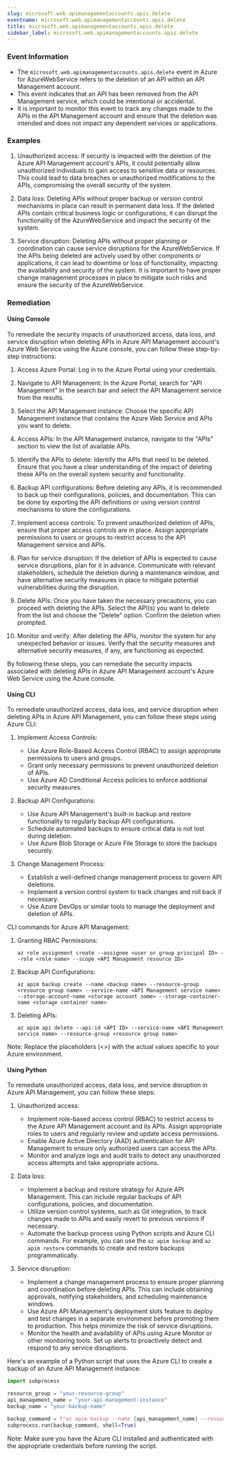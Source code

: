```yaml
--- 
slug: microsoft.web.apimanagementaccounts.apis.delete
eventname: microsoft.web.apimanagementaccounts.apis.delete
title: microsoft.web.apimanagementaccounts.apis.delete
sidebar_label: microsoft.web.apimanagementaccounts.apis.delete
---
```

                       
### Event Information

- The `microsoft.web.apimanagementaccounts.apis.delete` event in Azure for AzureWebService refers to the deletion of an API within an API Management account.
- This event indicates that an API has been removed from the API Management service, which could be intentional or accidental.
- It is important to monitor this event to track any changes made to the APIs in the API Management account and ensure that the deletion was intended and does not impact any dependent services or applications.


### Examples

1. Unauthorized access: If security is impacted with the deletion of the Azure API Management account's APIs, it could potentially allow unauthorized individuals to gain access to sensitive data or resources. This could lead to data breaches or unauthorized modifications to the APIs, compromising the overall security of the system.

2. Data loss: Deleting APIs without proper backup or version control mechanisms in place can result in permanent data loss. If the deleted APIs contain critical business logic or configurations, it can disrupt the functionality of the AzureWebService and impact the security of the system.

3. Service disruption: Deleting APIs without proper planning or coordination can cause service disruptions for the AzureWebService. If the APIs being deleted are actively used by other components or applications, it can lead to downtime or loss of functionality, impacting the availability and security of the system. It is important to have proper change management processes in place to mitigate such risks and ensure the security of the AzureWebService.

### Remediation

#### Using Console

To remediate the security impacts of unauthorized access, data loss, and service disruption when deleting APIs in Azure API Management account's Azure Web Service using the Azure console, you can follow these step-by-step instructions:

1. Access Azure Portal: Log in to the Azure Portal using your credentials.

2. Navigate to API Management: In the Azure Portal, search for "API Management" in the search bar and select the API Management service from the results.

3. Select the API Management instance: Choose the specific API Management instance that contains the Azure Web Service and APIs you want to delete.

4. Access APIs: In the API Management instance, navigate to the "APIs" section to view the list of available APIs.

5. Identify the APIs to delete: Identify the APIs that need to be deleted. Ensure that you have a clear understanding of the impact of deleting these APIs on the overall system security and functionality.

6. Backup API configurations: Before deleting any APIs, it is recommended to back up their configurations, policies, and documentation. This can be done by exporting the API definitions or using version control mechanisms to store the configurations.

7. Implement access controls: To prevent unauthorized deletion of APIs, ensure that proper access controls are in place. Assign appropriate permissions to users or groups to restrict access to the API Management service and APIs.

8. Plan for service disruption: If the deletion of APIs is expected to cause service disruptions, plan for it in advance. Communicate with relevant stakeholders, schedule the deletion during a maintenance window, and have alternative security measures in place to mitigate potential vulnerabilities during the disruption.

9. Delete APIs: Once you have taken the necessary precautions, you can proceed with deleting the APIs. Select the API(s) you want to delete from the list and choose the "Delete" option. Confirm the deletion when prompted.

10. Monitor and verify: After deleting the APIs, monitor the system for any unexpected behavior or issues. Verify that the security measures and alternative security measures, if any, are functioning as expected.

By following these steps, you can remediate the security impacts associated with deleting APIs in Azure API Management account's Azure Web Service using the Azure console.

#### Using CLI

To remediate unauthorized access, data loss, and service disruption when deleting APIs in Azure API Management, you can follow these steps using Azure CLI:

1. Implement Access Controls:
   - Use Azure Role-Based Access Control (RBAC) to assign appropriate permissions to users and groups.
   - Grant only necessary permissions to prevent unauthorized deletion of APIs.
   - Use Azure AD Conditional Access policies to enforce additional security measures.

2. Backup API Configurations:
   - Use Azure API Management's built-in backup and restore functionality to regularly backup API configurations.
   - Schedule automated backups to ensure critical data is not lost during deletion.
   - Use Azure Blob Storage or Azure File Storage to store the backups securely.

3. Change Management Process:
   - Establish a well-defined change management process to govern API deletions.
   - Implement a version control system to track changes and roll back if necessary.
   - Use Azure DevOps or similar tools to manage the deployment and deletion of APIs.

CLI commands for Azure API Management:

1. Granting RBAC Permissions:
   ```
   az role assignment create --assignee <user or group principal ID> --role <role name> --scope <API Management resource ID>
   ```

2. Backup API Configurations:
   ```
   az apim backup create --name <backup name> --resource-group <resource group name> --service-name <API Management service name> --storage-account-name <storage account name> --storage-container-name <storage container name>
   ```

3. Deleting APIs:
   ```
   az apim api delete --api-id <API ID> --service-name <API Management service name> --resource-group <resource group name>
   ```

Note: Replace the placeholders (<>) with the actual values specific to your Azure environment.

#### Using Python

To remediate unauthorized access, data loss, and service disruption in Azure API Management, you can follow these steps:

1. Unauthorized access:
   - Implement role-based access control (RBAC) to restrict access to the Azure API Management account and its APIs. Assign appropriate roles to users and regularly review and update access permissions.
   - Enable Azure Active Directory (AAD) authentication for API Management to ensure only authorized users can access the APIs.
   - Monitor and analyze logs and audit trails to detect any unauthorized access attempts and take appropriate actions.

2. Data loss:
   - Implement a backup and restore strategy for Azure API Management. This can include regular backups of API configurations, policies, and documentation.
   - Utilize version control systems, such as Git integration, to track changes made to APIs and easily revert to previous versions if necessary.
   - Automate the backup process using Python scripts and Azure CLI commands. For example, you can use the `az apim backup` and `az apim restore` commands to create and restore backups programmatically.

3. Service disruption:
   - Implement a change management process to ensure proper planning and coordination before deleting APIs. This can include obtaining approvals, notifying stakeholders, and scheduling maintenance windows.
   - Use Azure API Management's deployment slots feature to deploy and test changes in a separate environment before promoting them to production. This helps minimize the risk of service disruptions.
   - Monitor the health and availability of APIs using Azure Monitor or other monitoring tools. Set up alerts to proactively detect and respond to any service disruptions.

Here's an example of a Python script that uses the Azure CLI to create a backup of an Azure API Management instance:

```python
import subprocess

resource_group = "your-resource-group"
api_management_name = "your-api-management-instance"
backup_name = "your-backup-name"

backup_command = f"az apim backup --name {api_management_name} --resource-group {resource_group} --backup-name {backup_name}"
subprocess.run(backup_command, shell=True)
```

Note: Make sure you have the Azure CLI installed and authenticated with the appropriate credentials before running the script.


 